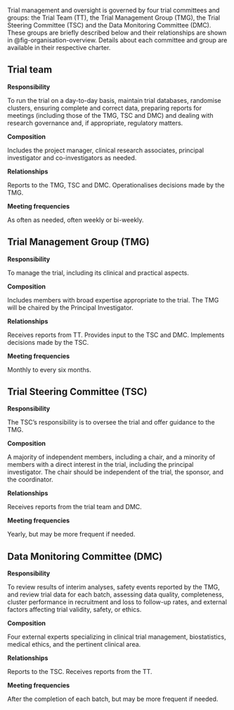 Trial management and oversight is governed by four trial committees and groups: the Trial Team (TT), the Trial Management Group (TMG), the Trial Steering Committee (TSC) and the Data Monitoring Committee (DMC). These groups are briefly described below and their relationships are shown in @fig-organisation-overview. Details about each committee and group are available in their respective charter.

## Trial team

**Responsibility**

To run the trial on a day-to-day basis, maintain trial databases, randomise clusters, ensuring complete and correct data, preparing reports for meetings (including those of the TMG, TSC and DMC) and dealing with research governance and, if appropriate, regulatory matters.

**Composition**

Includes the project manager, clinical research associates, principal investigator and co-investigators as needed. 

**Relationships**

Reports to the TMG, TSC and DMC. Operationalises decisions made by the TMG.

**Meeting frequencies**

As often as needed, often weekly or bi-weekly.

## Trial Management Group (TMG)

**Responsibility**

To manage the trial, including its clinical and practical aspects.

**Composition**

Includes members with broad expertise appropriate to the trial. The TMG will be chaired by the Principal Investigator.  

**Relationships**

Receives reports from TT. Provides input to the TSC and DMC. Implements decisions made by the TSC.

**Meeting frequencies**

Monthly to every six months.

## Trial Steering Committee (TSC)

**Responsibility**

The TSC's responsibility is to oversee the trial and offer guidance to the TMG.

**Composition**

A majority of independent members, including a chair, and a minority of members with a direct interest in the trial, including the principal investigator. The chair should be independent of the trial, the sponsor, and the coordinator.

**Relationships**

Receives reports from the trial team and DMC.

**Meeting frequencies**

Yearly, but may be more frequent if needed.

## Data Monitoring Committee (DMC)

**Responsibility**

To review results of interim analyses, safety events reported by the TMG, and review trial data for each batch, assessing data quality, completeness, cluster performance in recruitment and loss to follow-up rates, and external factors affecting trial validity, safety, or ethics.

**Composition**

Four external experts specializing in clinical trial management, biostatistics, medical ethics, and the pertinent clinical area.

**Relationships**

Reports to the TSC. Receives reports from the TT.

**Meeting frequencies**

After the completion of each batch, but may be more frequent if needed.

